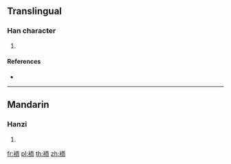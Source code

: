 {{character info/new}}
==Translingual==

===Han character===
{{Han char|rn=145|rad=衣|as=06|sn=12|four=|canj=LMBL}}

# {{defn|Han|sort=衣06}}

====References====
* {{Han ref|kx=1116.080|dkj=34299|dj=1581.180|hdz=53088.060|uh=88BB|ud=35003}}

----

==Mandarin==

===Hanzi===
{{cmn-hanzi|pin=[[ér]] ([[er2]])|wg=erh<sup>2</sup>}}

# {{defn|lang=cmn|sort=衣06}}

[[fr:袻]]
[[pl:袻]]
[[th:袻]]
[[zh:袻]]